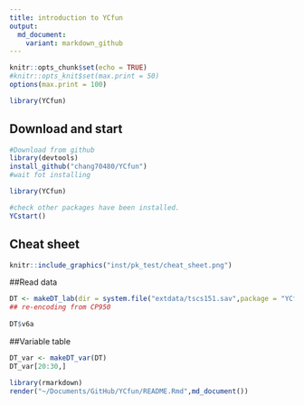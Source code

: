 ```yaml
---
title: introduction to YCfun
output:
  md_document:
    variant: markdown_github
---
```


```r
knitr::opts_chunk$set(echo = TRUE)
#knitr::opts_knit$set(max.print = 50)
options(max.print = 100)

library(YCfun)
```

## Download and start
```r
#Download from github
library(devtools)
install_github("chang70480/YCfun")
#wait fot installing

library(YCfun)

#check other packages have been installed.
YCstart()
```

  
## Cheat sheet
  
```r
knitr::include_graphics("inst/pk_test/cheat_sheet.png")

```

##Read data

```r
DT <- makeDT_lab(dir = system.file("extdata/tscs151.sav",package = "YCfun"))
## re-encoding from CP950  
  
DT$v6a
```


##Variable table
```r
DT_var <- makeDT_var(DT)
DT_var[20:30,]
```



```r
library(rmarkdown)
render("~/Documents/GitHub/YCfun/README.Rmd",md_document())

```
